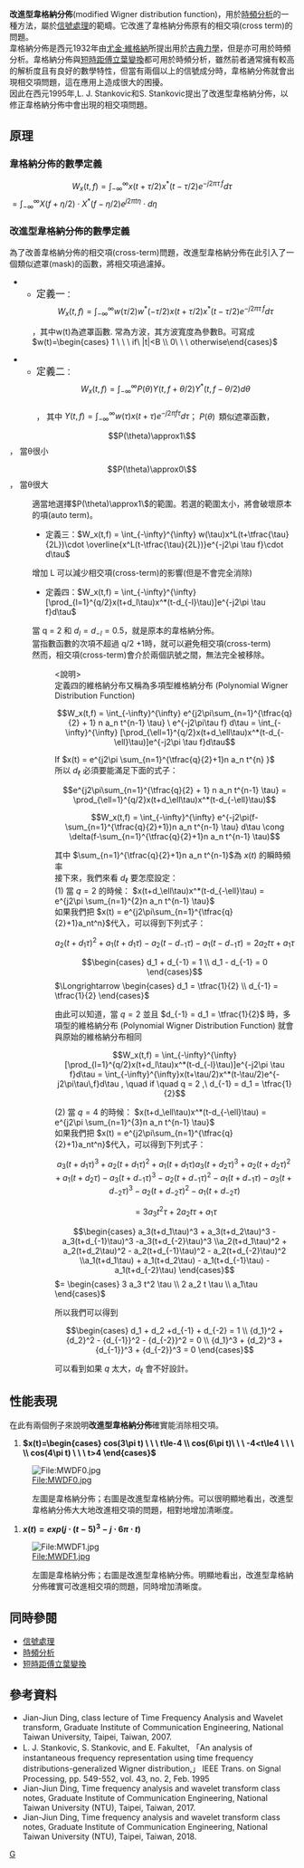 {{NoteTA
| 1=zh-cn:掩码; zh-tw:遮罩;
}}
'''改進型韋格納分佈'''(modified Wigner distribution function)，用於[[時頻分析|時頻分析]]的一種方法，屬於[[信號處理|信號處理]]的範疇。它改進了韋格納分佈原有的相交項(cross term)的問題。<br />韋格納分佈是西元1932年由[[尤金·維格納|尤金·維格納]]所提出用於[[古典力學|古典力學]]，但是亦可用於時頻分析。韋格納分佈與[[短時距傅立葉變換|短時距傅立葉變換]]都可用於時頻分析，雖然前者通常擁有較高的解析度且有良好的數學特性，但當有兩個以上的信號成分時，韋格納分佈就會出現相交項問題，這在應用上造成很大的困擾。<br />因此在西元1995年,L. J. Stankovic和S. Stankovic提出了改進型韋格納分佈，以修正韋格納分佈中會出現的相交項問題。

== 原理 ==
===韋格納分佈的數學定義===
:<math> W_x(t,f)=\int_{-\infty}^{\infty}x(t+\tau/2)x^*(t-\tau/2)e^{-j2\pi\tau\,f}d\tau</math><math>=\int_{-\infty}^{\infty} X(f+\eta/2)\cdot X^*(f-\eta/2)e^{j2\pi t\eta}\cdot d\eta</math>
=== 改進型韋格納分佈的數學定義 ===
為了改善韋格納分佈的相交項(cross-term)問題，改進型韋格納分佈在此引入了一個類似遮罩(mask)的函數，將相交項過濾掉。
**<span style="font-size:larger;">定義一</span>：:<math> W_x(t,f)=\int_{-\infty}^{\infty}w(\tau/2)w^*(-\tau/2)x(t+\tau/2)x^*(t-\tau/2)e^{-j2\pi\tau\,f}d\tau</math>              
:，其中w(t)為遮罩函數. 常為方波，其方波寬度為參數B。可寫成 <math> w(t)=\begin{cases} 1 \ \ \ if\ |t|<B \\ 0\ \ \ otherwise\end{cases}</math>
**<span style="font-size:larger;">定義二</span>：:<math> W_x(t,f)=\int_{-\infty}^{\infty}P(\theta)Y(t,f+\theta/2)Y^*(t,f-\theta/2)d\theta</math><br />， 其中 <math> Y(t,f)=\int_{-\infty}^{\infty}w(\tau)x(t+\tau)e^{-j2\pi f\tau}d\tau</math>； <math>P(\theta)\,</math> 類似遮罩函數，
:<math>P(\theta)\approx1\ </math>， 當θ很小
:<math>P(\theta)\approx0\ </math>， 當θ很大
:適當地選擇<math>P(\theta)\approx1\ </math>的範圍。若選的範圍太小，將會破壞原本的項(auto term)。
:* 定義三：<math>W_x(t,f) = \int_{-\infty}^{\infty} w(\tau)x^L(t+\tfrac{\tau}{2L})\cdot \overline{x^L(t-\tfrac{\tau}{2L})}e^{-j2\pi \tau f}\cdot d\tau</math>    
:增加 L 可以減少相交項(cross-term)的影響(但是不會完全消除)
:
:* 定義四：<math>W_x(t,f) = \int_{-\infty}^{\infty} [\prod_{l=1}^{q/2}x(t+d_l\tau)x^*(t-d_{-l}\tau)]e^{-j2\pi \tau f}d\tau</math>  
:當 q = 2 和 <math>d_{l} = d_{-l} = 0.5</math>，就是原本的韋格納分佈。  
:當指數函數的次項不超過 q/2 +1時，就可以避免相交項(cross-term)  
:然而，相交項(cross-term)會介於兩個訊號之間，無法完全被移除。
::<說明>
::定義四的維格納分布又稱為多項型維格納分布 (Polynomial Wigner Distribution Function)
::::<math>W_x(t,f) 
= \int_{-\infty}^{\infty} e^{j2\pi\sum_{n=1}^{\tfrac{q}{2} + 1} n a_n  t^{n-1} \tau} \ e^{-j2\pi\tau f} d\tau 
= \int_{-\infty}^{\infty} [\prod_{\ell=1}^{q/2}x(t+d_\ell\tau)x^*(t-d_{-\ell}\tau)]e^{-j2\pi \tau f}d\tau</math>
::If <math>x(t) = e^{j2\pi \sum_{n=1}^{\tfrac{q}{2}+1}n a_n t^{n} }</math>
::所以 <math>d_\ell</math> 必須要能滿足下面的式子：
::::<math>
 e^{j2\pi\sum_{n=1}^{\tfrac{q}{2} + 1} n a_n  t^{n-1} \tau}
= \prod_{\ell=1}^{q/2}x(t+d_\ell\tau)x^*(t-d_{-\ell}\tau)</math>
::::<math>W_x(t,f) 
= \int_{-\infty}^{\infty} e^{-j2\pi(f-\sum_{n=1}^{\tfrac{q}{2}+1})n a_n t^{n-1} \tau} d\tau
\cong \delta(f-\sum_{n=1}^{\tfrac{q}{2}+1}n a_n t^{n-1} \tau)</math>
::其中 <math>\sum_{n=1}^{\tfrac{q}{2}+1}n a_n t^{n-1}</math>為  <math>x(t)</math> 的瞬時頻率
::接下來，我們來看 <math>d_\ell</math> 要怎麼設定：
::(1) 當 <math>q = 2</math> 的時候：    <math>x(t+d_\ell\tau)x^*(t-d_{-\ell}\tau)
= e^{j2\pi \sum_{n=1}^{2}n a_n t^{n-1} \tau}</math>
::如果我們把 <math>x(t) = e^{j2\pi\sum_{n=1}^{\tfrac{q}{2}+1}a_nt^n}</math>代入，可以得到下列式子：
::::<math>a_2(t+d_1\tau)^2 + a_1(t+d_1\tau) - a_2(t-d_{-1}\tau) - a_1(t-d_{-1}\tau) = 2 a_2 t \tau +a_1\tau</math>
::::<math>\begin{cases} d_1 + d_{-1} = 1 \\ d_1 - d_{-1} = 0 \end{cases}</math> <math>\Longrightarrow \begin{cases} d_1 = \tfrac{1}{2} \\ d_{-1} = \tfrac{1}{2} \end{cases}</math>
::由此可以知道，當 <math>q = 2</math> 並且 <math>d_{-1} = d_1 = \tfrac{1}{2} </math> 時，多項型的維格納分布 (Polynomial Wigner Distribution Function) 就會與原始的維格納分布相同
::::<math>W_x(t,f) 
= \int_{-\infty}^{\infty} [\prod_{l=1}^{q/2}x(t+d_l\tau)x^*(t-d_{-l}\tau)]e^{-j2\pi \tau f}d\tau
= \int_{-\infty}^{\infty}x(t+\tau/2)x^*(t-\tau/2)e^{-j2\pi\tau\,f}d\tau , 
\quad  if \quad q = 2 ,\  d_{-1} = d_1 = \tfrac{1}{2} </math>
::(2) 當 <math>q = 4</math> 的時候：    <math>x(t+d_\ell\tau)x^*(t-d_{-\ell}\tau)
= e^{j2\pi \sum_{n=1}^{3}n a_n t^{n-1} \tau}</math>
::如果我們把 <math>x(t) = e^{j2\pi\sum_{n=1}^{\tfrac{q}{2}+1}a_nt^n}</math>代入，可以得到下列式子：
::::<math>a_3(t+d_1\tau)^3 + a_2(t+d_1\tau)^2 + a_1(t+d_1\tau)
a_3(t+d_2\tau)^3 + a_2(t+d_2\tau)^2 + a_1(t+d_2\tau)
-a_3(t+d_{-1}\tau)^3 - a_2(t+d_{-1}\tau)^2 - a_1(t+d_{-1}\tau)
-a_3(t+d_{-2}\tau)^3 - a_2(t+d_{-2}\tau)^2 - a_1(t+d_{-2}\tau)
</math>
::::<math>= 3 a_3 t^2 \tau + 2 a_2 t \tau +a_1\tau</math>
::::<math>\begin{cases} a_3(t+d_1\tau)^3 + a_3(t+d_2\tau)^3 -a_3(t+d_{-1}\tau)^3 -a_3(t+d_{-2}\tau)^3 
\\a_2(t+d_1\tau)^2 + a_2(t+d_2\tau)^2 - a_2(t+d_{-1}\tau)^2 - a_2(t+d_{-2}\tau)^2 
\\a_1(t+d_1\tau) + a_1(t+d_2\tau) - a_1(t+d_{-1}\tau) - a_1(t+d_{-2}\tau) \end{cases}
</math><math>= \begin{cases} 3 a_3 t^2 \tau \\ 2 a_2 t \tau \\ a_1\tau \end{cases}

</math>
::所以我們可以得到
::::<math>\begin{cases} d_1 + d_2 +d_{-1} + d_{-2} = 1 
\\ {d_1}^2 + {d_2}^2 - {d_{-1}}^2 - {d_{-2}}^2 = 0 
\\ {d_1}^3 + {d_2}^3 + {d_{-1}}^3 + {d_{-2}}^3 = 0  \end{cases}</math>
::可以看到如果 <math>q</math> 太大，<math>d_\ell</math> 會不好設計。
:

== 性能表現 ==
在此有兩個例子來說明'''改進型韋格納分佈'''確實能消除相交項。
# '''<math>x(t)=\begin{cases} cos(3\pi t) \ \ \ t\le-4 \\ cos(6\pi t)\ \ \ -4<t\le4 \ \ \  \\ cos(4\pi t) \ \ \ t>4 \end{cases}</math>'''
[[File:MWDF0.jpg|File:MWDF0.jpg]]
:左圖是韋格納分佈；右圖是改進型韋格納分佈。可以很明顯地看出，改進型韋格納分佈大大地改進相交項的問題，相對地增加清晰度。
# '''<math> x(t)=exp(j \cdot(t-5)^3-j \cdot 6 \pi \cdot t)</math>'''
[[File:MWDF1.jpg|File:MWDF1.jpg]]
:左圖是韋格納分佈；右圖是改進型韋格納分佈。明顯地看出，改進型韋格納分佈確實可改進相交項的問題，同時增加清晰度。
== 同時參閱 ==
*[[信號處理|信號處理]]
*[[時頻分析|時頻分析]]
*[[短時距傅立葉變換|短時距傅立葉變換]]

== 參考資料 ==

*Jian-Jiun Ding, class lecture of Time Frequency Analysis and Wavelet transform, Graduate Institute of Communication Engineering, National Taiwan University, Taipei, Taiwan, 2007.
*L. J. Stankovic, S. Stankovic, and E. Fakultet, 「An analysis of instantaneous frequency representation using time frequency distributions-generalized Wigner distribution,」 IEEE Trans. on Signal Processing, pp. 549-552, vol. 43, no. 2, Feb. 1995
*Jian-Jiun Ding, Time frequency analysis and wavelet transform class notes, Graduate Institute of Communication Engineering, National Taiwan University (NTU), Taipei, Taiwan, 2017.
*Jian-Jiun Ding, Time frequency analysis and wavelet transform class notes, Graduate Institute of Communication Engineering, National Taiwan University (NTU), Taipei, Taiwan, 2018.

[[Category:信號處理|G]]